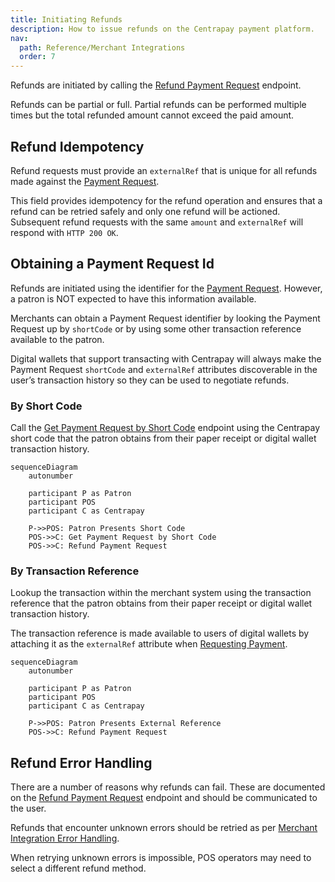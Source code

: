 ```yaml
---
title: Initiating Refunds
description: How to issue refunds on the Centrapay payment platform.
nav:
  path: Reference/Merchant Integrations
  order: 7
---
```


Refunds are initiated by calling the [Refund Payment Request](/api/payment-requests#refund-a-payment-request) endpoint.

Refunds can be partial or full. Partial refunds can be performed multiple times but the total refunded amount cannot exceed the paid amount.

## Refund Idempotency

Refund requests must provide an `externalRef` that is unique for all refunds made against the [Payment Request](/api/payment-requests).

This field provides idempotency for the refund operation and ensures that a refund can be retried safely and only one refund will be actioned. Subsequent refund requests with the same `amount` and `externalRef` will respond with `HTTP 200 OK`.

## Obtaining a Payment Request Id

Refunds are initiated using the identifier for the [Payment Request](/api/payment-requests). However, a patron is NOT expected to have this information available.

Merchants can obtain a Payment Request identifier by looking the Payment Request up by `shortCode` or by using some other transaction reference available to the patron.

Digital wallets that support transacting with Centrapay will always make the Payment Request `shortCode` and `externalRef` attributes discoverable in the user’s transaction history so they can be used to negotiate refunds.

### By Short Code

Call the [Get Payment Request by Short Code](/api/payment-requests#get-a-payment-request-by-short-code) endpoint using the Centrapay short code that the patron obtains from their paper receipt or digital wallet transaction history.

```mermaid
sequenceDiagram
	autonumber

	participant P as Patron
	participant POS
	participant C as Centrapay

	P->>POS: Patron Presents Short Code
	POS->>C: Get Payment Request by Short Code
	POS->>C: Refund Payment Request
```

### By Transaction Reference

Lookup the transaction within the merchant system using the transaction reference that the patron obtains from their paper receipt or digital wallet transaction history.

The transaction reference is made available to users of digital wallets by attaching it as the `externalRef` attribute when [Requesting Payment](/guides/requesting-payment).

```mermaid
sequenceDiagram
	autonumber

	participant P as Patron
	participant POS
	participant C as Centrapay

	P->>POS: Patron Presents External Reference
	POS->>C: Refund Payment Request
```

## Refund Error Handling

There are a number of reasons why refunds can fail. These are documented on the [Refund Payment Request](/api/payment-requests#refund-a-payment-request) endpoint and should be communicated to the user.

Refunds that encounter unknown errors should be retried as per [Merchant Integration Error Handling](/guides/merchant-integration-error-handling).

When retrying unknown errors is impossible, POS operators may need to select a different refund method.
